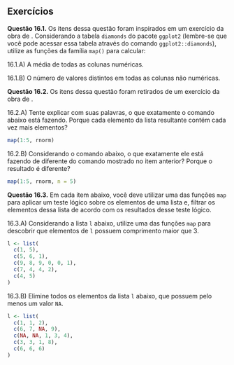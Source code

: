 





## Exercícios {.unnumbered}

**Questão 16.1.** Os itens dessa questão foram inspirados em um exercício da obra de \citeonline{wickham2017}. Considerando a tabela `diamonds` do pacote `ggplot2` (lembre-se que você pode acessar essa tabela através do comando `ggplot2::diamonds`), utilize as funções da família `map()` para calcular:


16.1.A) A média de todas as colunas numéricas.

16.1.B) O número de valores distintos em todas as colunas não numéricas.



**Questão 16.2.** Os itens dessa questão foram retirados de um exercício da obra de \citeonline{wickham2017}. 

16.2.A) Tente explicar com suas palavras, o que exatamente o comando abaixo está fazendo. Porque cada elemento da lista resultante contém cada vez mais elementos? 

```{r}
map(1:5, rnorm)
```


16.2.B) Considerando o comando abaixo, o que exatamente ele está fazendo de diferente do comando mostrado no item anterior? Porque o resultado é diferente?

```{r}
map(1:5, rnorm, n = 5)
```


**Questão 16.3.** Em cada item abaixo, você deve utilizar uma das funções `map` para aplicar um teste lógico sobre os elementos de uma lista e, filtrar os elementos dessa lista de acordo com os resultados desse teste lógico.

16.3.A) Considerando a lista `l` abaixo, utilize uma das funções `map` para descobrir que elementos de `l` possuem comprimento maior que 3.

```{r}
l <- list(
  c(1, 5),
  c(5, 6, 1),
  c(9, 8, 9, 0, 0, 1),
  c(7, 4, 4, 2),
  c(4, 5)
)
```


16.3.B) Elimine todos os elementos da lista `l` abaixo, que possuem pelo menos um valor `NA`.

```{r}
l <- list(
  c(1, 1, 2),
  c(6, 7, NA, 9),
  c(NA, NA, 1, 3, 4),
  c(3, 3, 1, 8),
  c(6, 6, 6)
)
```




